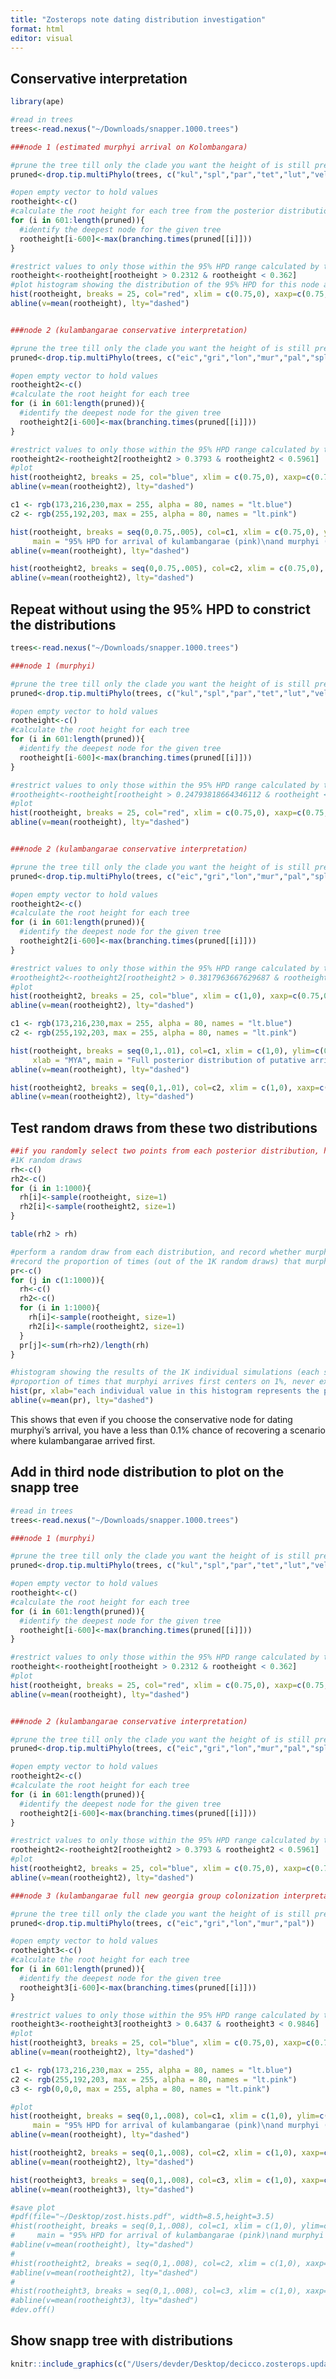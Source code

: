 ```yaml
---
title: "Zosterops note dating distribution investigation"
format: html
editor: visual
---
```


## Conservative interpretation

```r
library(ape)

#read in trees
trees<-read.nexus("~/Downloads/snapper.1000.trees")

###node 1 (estimated murphyi arrival on Kolombangara)

#prune the tree till only the clade you want the height of is still present
pruned<-drop.tip.multiPhylo(trees, c("kul","spl","par","tet","lut","vel","pal"))

#open empty vector to hold values
rootheight<-c()
#calculate the root height for each tree from the posterior distribution post burn-in (first 600 samples)
for (i in 601:length(pruned)){
  #identify the deepest node for the given tree
  rootheight[i-600]<-max(branching.times(pruned[[i]]))
}

#restrict values to only those within the 95% HPD range calculated by treeannotator:
rootheight<-rootheight[rootheight > 0.2312 & rootheight < 0.362]
#plot histogram showing the distribution of the 95% HPD for this node age
hist(rootheight, breaks = 25, col="red", xlim = c(0.75,0), xaxp=c(0.75,0,3))
abline(v=mean(rootheight), lty="dashed")


###node 2 (kulambangarae conservative interpretation)

#prune the tree till only the clade you want the height of is still present
pruned<-drop.tip.multiPhylo(trees, c("eic","gri","lon","mur","pal","spl","lut","vel"))

#open empty vector to hold values
rootheight2<-c()
#calculate the root height for each tree
for (i in 601:length(pruned)){
  #identify the deepest node for the given tree
  rootheight2[i-600]<-max(branching.times(pruned[[i]]))
}

#restrict values to only those within the 95% HPD range calculated by treeannotator:
rootheight2<-rootheight2[rootheight2 > 0.3793 & rootheight2 < 0.5961]
#plot
hist(rootheight2, breaks = 25, col="blue", xlim = c(0.75,0), xaxp=c(0.75,0,3))
abline(v=mean(rootheight2), lty="dashed")

c1 <- rgb(173,216,230,max = 255, alpha = 80, names = "lt.blue")
c2 <- rgb(255,192,203, max = 255, alpha = 80, names = "lt.pink")

hist(rootheight, breaks = seq(0,0.75,.005), col=c1, xlim = c(0.75,0), ylim=c(0,200),xaxp=c(0.75,0,3), xlab = "MYA",
     main = "95% HPD for arrival of kulambangarae (pink)\nand murphyi (blue) on Kolombangara")
abline(v=mean(rootheight), lty="dashed")

hist(rootheight2, breaks = seq(0,0.75,.005), col=c2, xlim = c(0.75,0), xaxp=c(0.75,0,3), add=TRUE)
abline(v=mean(rootheight2), lty="dashed")
```

## Repeat without using the 95% HPD to constrict the distributions

```r
trees<-read.nexus("~/Downloads/snapper.1000.trees")

###node 1 (murphyi)

#prune the tree till only the clade you want the height of is still present
pruned<-drop.tip.multiPhylo(trees, c("kul","spl","par","tet","lut","vel","pal"))

#open empty vector to hold values
rootheight<-c()
#calculate the root height for each tree
for (i in 601:length(pruned)){
  #identify the deepest node for the given tree
  rootheight[i-600]<-max(branching.times(pruned[[i]]))
}

#restrict values to only those within the 95% HPD range calculated by treeannotator:
#rootheight<-rootheight[rootheight > 0.24793818664346112 & rootheight < 0.41752905096159354]
#plot
hist(rootheight, breaks = 25, col="red", xlim = c(0.75,0), xaxp=c(0.75,0,3))
abline(v=mean(rootheight), lty="dashed")


###node 2 (kulambangarae conservative interpretation)

#prune the tree till only the clade you want the height of is still present
pruned<-drop.tip.multiPhylo(trees, c("eic","gri","lon","mur","pal","spl","lut","vel"))

#open empty vector to hold values
rootheight2<-c()
#calculate the root height for each tree
for (i in 601:length(pruned)){
  #identify the deepest node for the given tree
  rootheight2[i-600]<-max(branching.times(pruned[[i]]))
}

#restrict values to only those within the 95% HPD range calculated by treeannotator:
#rootheight2<-rootheight2[rootheight2 > 0.3817963667629687 & rootheight2 < 0.6105213813449495]
#plot
hist(rootheight2, breaks = 25, col="blue", xlim = c(1,0), xaxp=c(0.75,0,3))
abline(v=mean(rootheight2), lty="dashed")

c1 <- rgb(173,216,230,max = 255, alpha = 80, names = "lt.blue")
c2 <- rgb(255,192,203, max = 255, alpha = 80, names = "lt.pink")

hist(rootheight, breaks = seq(0,1,.01), col=c1, xlim = c(1,0), ylim=c(0,350),xaxp=c(1,0,4),
     xlab = "MYA", main = "Full posterior distribution of putative arrival times for\nkulambangarae (pink) and murphyi (blue) on Kolombangara")
abline(v=mean(rootheight), lty="dashed")

hist(rootheight2, breaks = seq(0,1,.01), col=c2, xlim = c(1,0), xaxp=c(1,0,4), add=TRUE)
abline(v=mean(rootheight2), lty="dashed")
```

## Test random draws from these two distributions

```r
##if you randomly select two points from each posterior distribution, how often does kulambangarae arrive before murphyi?
#1K random draws
rh<-c()
rh2<-c()
for (i in 1:1000){
  rh[i]<-sample(rootheight, size=1)
  rh2[i]<-sample(rootheight2, size=1)
}

table(rh2 > rh)

#perform a random draw from each distribution, and record whether murphyi or kulambangarae arrives first. Then repeat 1K times.
#record the proportion of times (out of the 1K random draws) that murphyi arrived before kulambangarae. Then repeat this entire procedure 1K times.
pr<-c()
for (j in c(1:1000)){
  rh<-c()
  rh2<-c()
  for (i in 1:1000){
    rh[i]<-sample(rootheight, size=1)
    rh2[i]<-sample(rootheight2, size=1)
  }
  pr[j]<-sum(rh>rh2)/length(rh)
}

#histogram showing the results of the 1K individual simulations (each simulating 1K random draws)
#proportion of times that murphyi arrives first centers on 1%, never exceeding 2%.
hist(pr, xlab="each individual value in this histogram represents the proportion\nof times murphyi arrived before kulambangarae across 1000 random draws")
abline(v=mean(pr), lty="dashed")
```

This shows that even if you choose the conservative node for dating murphyi's arrival, you have a less than 0.1% chance of recovering a scenario where kulambangarae arrived first.

## Add in third node distribution to plot on the snapp tree

```r
#read in trees
trees<-read.nexus("~/Downloads/snapper.1000.trees")

###node 1 (murphyi)

#prune the tree till only the clade you want the height of is still present
pruned<-drop.tip.multiPhylo(trees, c("kul","spl","par","tet","lut","vel","pal"))

#open empty vector to hold values
rootheight<-c()
#calculate the root height for each tree
for (i in 601:length(pruned)){
  #identify the deepest node for the given tree
  rootheight[i-600]<-max(branching.times(pruned[[i]]))
}

#restrict values to only those within the 95% HPD range calculated by treeannotator:
rootheight<-rootheight[rootheight > 0.2312 & rootheight < 0.362]
#plot
hist(rootheight, breaks = 25, col="red", xlim = c(0.75,0), xaxp=c(0.75,0,3))
abline(v=mean(rootheight), lty="dashed")


###node 2 (kulambangarae conservative interpretation)

#prune the tree till only the clade you want the height of is still present
pruned<-drop.tip.multiPhylo(trees, c("eic","gri","lon","mur","pal","spl","lut","vel"))

#open empty vector to hold values
rootheight2<-c()
#calculate the root height for each tree
for (i in 601:length(pruned)){
  #identify the deepest node for the given tree
  rootheight2[i-600]<-max(branching.times(pruned[[i]]))
}

#restrict values to only those within the 95% HPD range calculated by treeannotator:
rootheight2<-rootheight2[rootheight2 > 0.3793 & rootheight2 < 0.5961]
#plot
hist(rootheight2, breaks = 25, col="blue", xlim = c(0.75,0), xaxp=c(0.75,0,3))
abline(v=mean(rootheight2), lty="dashed")

###node 3 (kulambangarae full new georgia group colonization interpretation)

#prune the tree till only the clade you want the height of is still present
pruned<-drop.tip.multiPhylo(trees, c("eic","gri","lon","mur","pal"))

#open empty vector to hold values
rootheight3<-c()
#calculate the root height for each tree
for (i in 601:length(pruned)){
  #identify the deepest node for the given tree
  rootheight3[i-600]<-max(branching.times(pruned[[i]]))
}

#restrict values to only those within the 95% HPD range calculated by treeannotator:
rootheight3<-rootheight3[rootheight3 > 0.6437 & rootheight3 < 0.9846]
#plot
hist(rootheight3, breaks = 25, col="blue", xlim = c(0.75,0), xaxp=c(0.75,0,3))
abline(v=mean(rootheight2), lty="dashed")

c1 <- rgb(173,216,230,max = 255, alpha = 80, names = "lt.blue")
c2 <- rgb(255,192,203, max = 255, alpha = 80, names = "lt.pink")
c3 <- rgb(0,0,0, max = 255, alpha = 80, names = "lt.pink")

#plot
hist(rootheight, breaks = seq(0,1,.008), col=c1, xlim = c(1,0), ylim=c(0,250),xaxp=c(1,0,4), xlab = "MYA",
     main = "95% HPD for arrival of kulambangarae (pink)\nand murphyi (blue) on Kolombangara")
abline(v=mean(rootheight), lty="dashed")

hist(rootheight2, breaks = seq(0,1,.008), col=c2, xlim = c(1,0), xaxp=c(1,0,4), add=TRUE)
abline(v=mean(rootheight2), lty="dashed")

hist(rootheight3, breaks = seq(0,1,.008), col=c3, xlim = c(1,0), xaxp=c(1,0,4), add=TRUE)
abline(v=mean(rootheight3), lty="dashed")

#save plot
#pdf(file="~/Desktop/zost.hists.pdf", width=8.5,height=3.5)
#hist(rootheight, breaks = seq(0,1,.008), col=c1, xlim = c(1,0), ylim=c(0,250),xaxp=c(1,0,4), #xlab = "MYA",
#     main = "95% HPD for arrival of kulambangarae (pink)\nand murphyi (blue) on Kolombangara")
#abline(v=mean(rootheight), lty="dashed")
#
#hist(rootheight2, breaks = seq(0,1,.008), col=c2, xlim = c(1,0), xaxp=c(1,0,4), add=TRUE)
#abline(v=mean(rootheight2), lty="dashed")
#
#hist(rootheight3, breaks = seq(0,1,.008), col=c3, xlim = c(1,0), xaxp=c(1,0,4), add=TRUE)
#abline(v=mean(rootheight3), lty="dashed")
#dev.off()

```

## Show snapp tree with distributions

```r
knitr::include_graphics(c("/Users/devder/Desktop/decicco.zosterops.updated.fig.png"))
```
